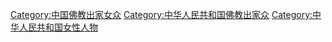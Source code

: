 [[Category:中国佛教出家女众|Category:中国佛教出家女众]]
[[Category:中华人民共和国佛教出家众|Category:中华人民共和国佛教出家众]]
[[Category:中华人民共和国女性人物|Category:中华人民共和国女性人物]]